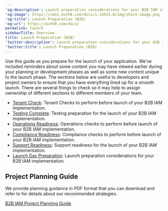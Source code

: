 ---
'og:description': Launch preparation considerations for your B2B IAM implementation.
'og:image': https://cdn2.auth0.com/docs/1.14553.0/img/share-image.png
'og:title': Launch Preparation (B2B)
'og:url': https://auth0.com/docs/
permalink: launch
sidebarTitle: Overview
title: Launch Preparation (B2B)
'twitter:description': Launch preparation considerations for your B2B IAM implementation.
'twitter:title': Launch Preparation (B2B)
---
Use this guide as you prepare for the launch of your application. We’ve included reminders about some content you may have viewed earlier during your planning or development phases as well as some new content unique to the launch phase. The sections below are useful to developers and project owners to ensure that you have everything lined up for a smooth launch. There are several things to check so it may help to assign ownership of different sections to different members of your team.

* [Tenant Check](/docs/get-started/architecture-scenarios/business-to-business/launch/tenant-check): Tenant Checks to perform before launch of your B2B IAM implementation.
* [Testing Complete](/docs/get-started/architecture-scenarios/business-to-business/launch/testing): Testing preparation for the launch of your B2B IAM implementation.
* [Operations Readiness](/docs/get-started/architecture-scenarios/business-to-business/launch/operations-readiness): Operations checks to perform before launch of your B2B IAM implementation.
* [Compliance Readiness](/docs/get-started/architecture-scenarios/business-to-business/launch/compliance-readiness): Compliance checks to perform before launch of your B2B IAM implementation.
* [Support Readiness](/docs/get-started/architecture-scenarios/business-to-business/launch/support-readiness): Support readiness for the launch of your B2B IAM implementation.
* [Launch Day Preparation](/docs/get-started/architecture-scenarios/business-to-business/launch/launch-day): Launch preparation considerations for your B2B IAM implementation.

## Project Planning Guide

We provide planning guidance in PDF format that you can download and refer to for details about our recommended strategies.

[B2B IAM Project Planning Guide](https://assets.ctfassets.net/cdy7uua7fh8z/63F0WOPJdVzsPMxV1Xvp8x/7a329487c5e890d8e820f6a48983b46a/B2B_Project_Planning.pdf)